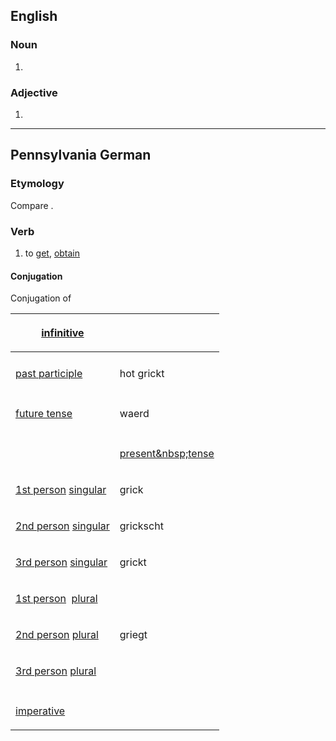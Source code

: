 ==English==

===Noun===
{{head|en|misspelling}}

# {{misspelling of|greige|lang=en}}

===Adjective===
{{head|en|misspelling}}

# {{misspelling of|greige|lang=en}}

----

==Pennsylvania German==

===Etymology===
Compare {{cog|de|kriegen}}.

===Verb===
{{head|pdc|verb}}

# to [[get]], [[obtain]]

====Conjugation====

<div class="NavFrame" style="width: 42em;">
<div class="NavHead">Conjugation of ''{{PAGENAME}}''</div>
<div class="NavContent">
{| style="width:100%; margin: 0px;" class="wikitable inflection-table"
|-
! [[infinitive]]
| colspan="2" | {{PAGENAME}}
|-
|
|-
! [[past participle]]
| hot grickt
|-
| colspan="2" |
|-
! [[future tense]]
| waerd {{PAGENAME}}
|- 
| colspan="2" |
|-
! || [[present&nbsp;tense]]
|-
! [[first-person|1st&nbsp;person]]&nbsp;[[singular]]
| grick
|-
! [[second-person|2nd&nbsp;person]]&nbsp;[[singular]]
| grickscht
|-
! [[third-person|3rd&nbsp;person]]&nbsp;[[singular]]
| grickt
|-
! [[first-person|1st&nbsp;person]]&nbsp; [[plural]]
| {{PAGENAME}}
|-
! [[second-person|2nd&nbsp;person]]&nbsp;[[plural]]
| griegt
|-
! [[third-person|3rd&nbsp;person]]&nbsp;[[plural]]
| {{PAGENAME}}
|-
| colspan="2" |
|-
! [[imperative]]
| 
|}</div></div>
